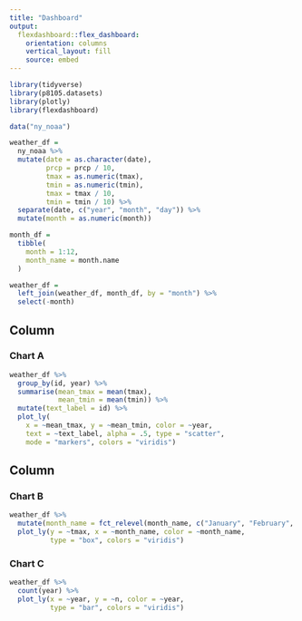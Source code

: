 ```yaml
---
title: "Dashboard"
output: 
  flexdashboard::flex_dashboard:
    orientation: columns
    vertical_layout: fill
    source: embed
---
```


```r
library(tidyverse)
library(p8105.datasets)
library(plotly)
library(flexdashboard)
```

```r
data("ny_noaa")

weather_df =
  ny_noaa %>% 
  mutate(date = as.character(date),
         prcp = prcp / 10,
         tmax = as.numeric(tmax),
         tmin = as.numeric(tmin),
         tmax = tmax / 10,
         tmin = tmin / 10) %>%
  separate(date, c("year", "month", "day")) %>% 
  mutate(month = as.numeric(month))

month_df =
  tibble(
    month = 1:12,
    month_name = month.name
  )

weather_df =
  left_join(weather_df, month_df, by = "month") %>% 
  select(-month)
```

Column {data-width=650}
-----------------------------------------------------------------------

### Chart A

```r
weather_df %>%
  group_by(id, year) %>% 
  summarise(mean_tmax = mean(tmax),
            mean_tmin = mean(tmin)) %>% 
  mutate(text_label = id) %>%
  plot_ly(
    x = ~mean_tmax, y = ~mean_tmin, color = ~year,
    text = ~text_label, alpha = .5, type = "scatter", 
    mode = "markers", colors = "viridis")
```

Column {data-width=350}
-----------------------------------------------------------------------

### Chart B

```r
weather_df %>%
  mutate(month_name = fct_relevel(month_name, c("January", "February", "March", "April", "May", "June", "July", "August", "September", "October", "November", "December"))) %>% 
  plot_ly(y = ~tmax, x = ~month_name, color = ~month_name,
          type = "box", colors = "viridis")
```

### Chart C

```r
weather_df %>% 
  count(year) %>% 
  plot_ly(x = ~year, y = ~n, color = ~year,
          type = "bar", colors = "viridis")
```

